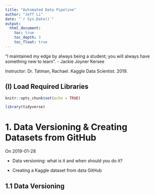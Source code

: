 ```yaml
---
title: "Automated Data Pipeline"
author: "Jeff Li"
date: "`r Sys.Date()`"
output: 
  html_document: 
    toc: true
    toc_depth: 3
    toc_float: true
---
```


"I maintained my edge by always being a student; you will always have something new to learn". - Jackie Joyner Kersee


Instructor: Dr. Tatman, Rachael. Kaggle Data Scientist. 2019. 


## (I) Load Required Libraries
```r
knitr::opts_chunk$set(echo = TRUE)

library(tidyverse)
```

# 1. Data Versioning & Creating Datasets from GitHub

On 2019-01-28

* Data versioning: what is it and when should you do it?

* Creating a Kaggle dataset from data GitHub

## 1.1 Data Versioning

